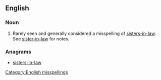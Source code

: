 ==English==

===Noun===
{{head|en}}

# Rarely seen and generally considered a misspelling of [[sisters-in-law]].  See [[sister-in-law]] for notes.

===Anagrams===
* [[sisters-in-law#English|sisters-in-law]]

[[Category:English misspellings]]